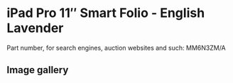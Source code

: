 
# iPad Pro 11″ Smart Folio - English Lavender

Part number, for search engines, auction websites and such: MM6N3ZM/A

## Image gallery

<div style={{ width: '100%', maxWidth: '768px' }}>
<GalleryComponent
    images={[
      {
        original: "/everysource/MM6N3.webp",
        thumbnail: "/everypreview/MM6N3.webp",
      }
    ]}
  />
</div>
